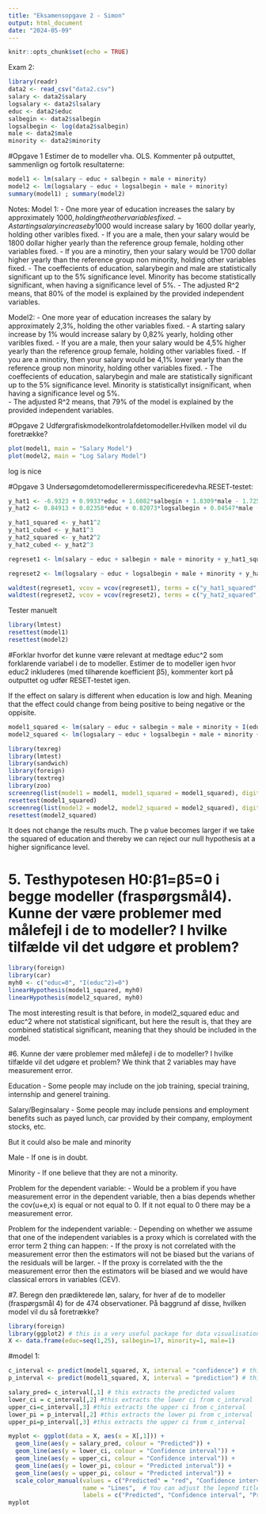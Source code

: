 ```yaml
---
title: "Eksamensopgave 2 - Simon"
output: html_document
date: "2024-05-09"
---
```


```r
knitr::opts_chunk$set(echo = TRUE)
```

Exam 2: 

```r
library(readr)
data2 <- read_csv("data2.csv")
salary <- data2$salary
logsalary <- data2$lsalary
educ <- data2$educ
salbegin <- data2$salbegin
logsalbegin <- log(data2$salbegin)
male <- data2$male
minority <- data2$minority
```

#Opgave 1 Estimer de to modeller vha. OLS. Kommenter på outputtet, sammenlign og fortolk resultaterne: 

```r
model1 <- lm(salary ~ educ + salbegin + male + minority)
model2 <- lm(logsalary ~ educ + logsalbegin + male + minority)
summary(model1) ; summary(model2)
```

Notes: 
Model 1: 
- One more year of education increases the salary by approximately 1000$, holding the other variables fixed. 
- A starting salary increase by 1000$ would increase salary by 1600 dollar yearly, holding other varibles fixed.
- If you are a male, then your salary would be 1800 dollar higher yearly than the reference group female, holding other variables fixed.
- If you are a minotiry, then your salary would be 1700 dollar higher yearly than the reference group non minority, holding other variables fixed.
- The coeffecients of education, salarybegin and male are statistically significant up to the 5% significance level. Minority has become statistically significant, when having a significance level of 5%. 
- The adjusted R^2 means, that 80% of the model is explained by the provided independent variables. 

Model2:
- One more year of education increases the salary by approximately 2,3%, holding the other variables fixed. 
- A starting salary increase by 1% would increase salary by 0,82% yearly, holding other varibles fixed.
- If you are a male, then your salary would be 4,5% higher yearly than the reference group female, holding other variables fixed.
- If you are a minotiry, then your salary would be 4,1% lower yearly than the reference group non minority, holding other variables fixed.
- The coeffecients of education, salarybegin and male are statistically significant up to the 5% significance level. Minority is statisticallyt insignificant, when having a significance level og 5%.  
- The adjusted R^2 means, that 79% of the model is explained by the provided independent variables. 

#Opgave 2 Udførgrafiskmodelkontrolafdetomodeller.Hvilken model vil du foretrække?

```r
plot(model1, main = "Salary Model")
plot(model2, main = "Log Salary Model")
```
log is nice

#Opgave 3 Undersøgomdetomodellerermisspecificeredevha.RESET-testet: 


```r
y_hat1 <- -6.9323 + 0.9933*educ + 1.6082*salbegin + 1.8309*male - 1.7254*minority
y_hat2 <- 0.84913 + 0.02358*educ + 0.82073*logsalbegin + 0.04547*male - 0.04186*minority
```

```r
y_hat1_squared <- y_hat1^2
y_hat1_cubed <- y_hat1^3
y_hat2_squared <- y_hat2^2
y_hat2_cubed <- y_hat2^3
```

```r
regreset1 <- lm(salary ~ educ + salbegin + male + minority + y_hat1_squared + y_hat1_cubed)
```

```r
regreset2 <- lm(logsalary ~ educ + logsalbegin + male + minority + y_hat2_squared + y_hat2_cubed)
```

```r
waldtest(regreset1, vcov = vcov(regreset1), terms = c("y_hat1_squared", "y_hat1_cubed")) #tester manuelt om de hver især er = 0
waldtest(regreset2, vcov = vcov(regreset2), terms = c("y_hat2_squared", "y_hat2_cubed"))   #tester manuelt om de hver især er = 0
```
Tester manuelt
```r
library(lmtest)
resettest(model1)
resettest(model2)
```


#Forklar hvorfor det kunne være relevant at medtage educ^2 som forklarende variabel i de to modeller. Estimer de to modeller igen hvor educ2 inkluderes (med tilhørende koefficient β5), kommenter kort på outputtet og udfør RESET-testet igen.

If the effect on salary is different when education is low and high. Meaning that the effect could change from being positive to being negative or the oppisite.

```r
model1_squared <- lm(salary ~ educ + salbegin + male + minority + I(educ^2))
model2_squared <- lm(logsalary ~ educ + logsalbegin + male + minority + I(educ^2))

library(texreg)
library(lmtest)
library(sandwich)
library(foreign)
library(textreg)
library(zoo)
screenreg(list(model1 = model1, model1_squared = model1_squared), digits = 4)
resettest(model1_squared)
screenreg(list(model2 = model2, model2_squared = model2_squared), digits = 4)
resettest(model2_squared)
```
It does not change the results much. The p value becomes larger if we take the squared of education and thereby we can reject our null hypothesis at a higher significance level.


# 5. Testhypotesen H0:β1=β5=0 i begge modeller (fraspørgsmål4). Kunne der være problemer med målefejl i de to modeller? I hvilke tilfælde vil det udgøre et problem?
```r
library(foreign)
library(car)
myh0 <- c("educ=0", "I(educ^2)=0")
linearHypothesis(model1_squared, myh0)
linearHypothesis(model2_squared, myh0)

```
The most interesting result is that before, in model2_squared educ and educ^2 where not statistical significant, but here the result is, that they are combined statistical significant, meaning that they should be included in the model.

#6. Kunne der være problemer med målefejl i de to modeller? I hvilke tilfælde vil det udgøre et problem?
We think that 2 variables may have measurement error. 

Education
- Some people may include on the job training, special training, internship and generel training.

Salary/Beginsalary
- Some people may include pensions and employment benefits such as payed lunch, car provided by their company, employment stocks, etc.

But it could also be male and minority

Male
- If one is in doubt.

Minority
- If one believe that they are not a minority.


Problem for the dependent variable:
- Would be a problem if you have measurement error in the dependent variable, then a bias depends whether the cov(u+e,x) is equal or not equal to 0. If it not equal to 0 there may be a measurement error.

Problem for the independent variable:
- Depending on whether we assume that one of the independent variables is a proxy which is correlated with the error term 2 thing can happen:
- If the proxy is not correlated with the measurement error then the estimators will not be biased but the varians of the residuals will be larger.
- If the proxy is correlated with the the measurement error then the estimators will be biased and we would have classical errors in variables (CEV).


#7. Beregn den prædikterede løn, salary, for hver af de to modeller (fraspørgsmål 4) for de 474 observationer. På baggrund af disse, hvilken model vil du så foretrække?

```r
library(foreign)
library(ggplot2) # this is a very useful package for data visualisation in R.
X <- data.frame(educ=seq(1,25), salbegin=17, minority=1, male=1)
```

#model 1:
```r
c_interval <- predict(model1_squared, X, interval = "confidence") # this computes the CI for the model 
p_interval <- predict(model1_squared, X, interval = "prediction") # this computes the PI for the model
```

```r
salary_pred= c_interval[,1] # this extracts the predicted values 
lower_ci = c_interval[,2] #this extracts the lower ci from c_interval 
upper_ci=c_interval[,3] #this extracts the upper ci from c_interval 
lower_pi = p_interval[,2] #this extracts the lower pi from c_interval 
upper_pi=p_interval[,3] #this extracts the upper ci from c_interval
```

```r
myplot <- ggplot(data = X, aes(x = X[,1])) +
  geom_line(aes(y = salary_pred, colour = "Predicted")) +
  geom_line(aes(y = lower_ci, colour = "Confidence interval")) +
  geom_line(aes(y = upper_ci, colour = "Confidence interval")) +
  geom_line(aes(y = lower_pi, colour = "Predicted interval")) +
  geom_line(aes(y = upper_pi, colour = "Predicted interval")) +
  scale_color_manual(values = c("Predicted" = "red", "Confidence interval" = "blue", "Predicted interval" = "green"),
                     name = "Lines",  # You can adjust the legend title here
                     labels = c("Predicted", "Confidence interval", "Predicted interval"))  # You can adjust the legend labels here
myplot
```





